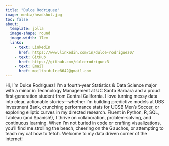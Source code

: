```yaml
---
title: "Dulce Rodriguez"
image: media/headshot.jpg
toc: false
about: 
  template: jolla
  image-shape: round
  image-width: 17em
  links:
    - text: LinkedIn
      href: https://www.linkedin.com/in/dulce-rodriguez0/
    - text: GitHub
      href: https://github.com/dulcerodriguez3
    - text: Email
      href: mailto:dulce8642@gmail.com
---
```


Hi, I’m Dulce Rodriguez! I’m a fourth‑year Statistics & Data Science major with a minor in Technology Management at UC Santa Barbara and a proud first‑generation student from Central California. I love turning messy data into clear, actionable stories—whether I’m building predictive models at UBS Investment Bank, crunching performance stats for UCSB Men’s Soccer, or exploring elliptic curves in my directed research. Fluent in Python, R, SQL, Tableau (and Spanish!), I thrive on collaboration, problem‑solving, and continuous learning. When I’m not buried in code or crafting visualizations, you’ll find me strolling the beach, cheering on the Gauchos, or attempting to teach my cat how to fetch. Welcome to my data driven corner of the internet!
